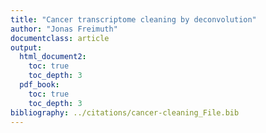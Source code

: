 ```yaml
---
title: "Cancer transcriptome cleaning by deconvolution"
author: "Jonas Freimuth"
documentclass: article
output:
  html_document2:
    toc: true
    toc_depth: 3
  pdf_book:
    toc: true
    toc_depth: 3
bibliography: ../citations/cancer-cleaning_File.bib
---
```


